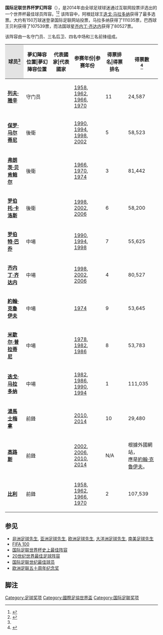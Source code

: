 {{noteTA
|G1=足球
|1=zh-cn:列夫·雅辛;zh-hk:耶辛;zh-tw:列夫·雅辛;
|2=zh-cn:保罗·马尔蒂尼;zh-hk:保羅·馬甸尼;zh-tw:保羅·馬爾蒂尼;
|3=zh-cn:弗朗茨·贝肯鲍尔;zh-hk:法蘭斯·碧根鮑華;zh-tw:弗朗茨·貝肯鮑爾;
|4=zh-cn:罗伯托·卡洛斯;zh-hk:羅拔圖·卡路士;zh-tw:羅貝托·卡洛斯;
|5=zh-cn:罗伯特·巴乔;zh-hk:羅拔圖·巴治奧;zh-tw:羅貝托·巴吉歐;
|6=zh-cn:齐内丁·齐达内; zh-cn:齐内丁·齐达内; zh-tw:席內丁·席丹; zh-hk:薛尼丁·施丹;
|7=zh-cn:约翰·克鲁伊夫; zh-cn:约翰·克鲁伊夫; zh-tw:約翰·克魯伊夫; zh-hk:約翰·告魯夫;
|8=zh-cn:米歇尔·普拉蒂尼;zh-hk:米高·柏天尼;zh-tw:米歇爾·普拉蒂尼;
|9=zh-cn:迭戈·马拉多纳;zh-hk:迪亞高·馬勒當拿;zh-tw:迪亞哥·馬拉度納;
|10=zh-cn:罗马里奥;zh-hk:湯馬士梅拿;zh-tw:羅馬里奧;
|11=zh-cn:高路斯;
|12=zh-cn:贝利;zh-hk:比利;zh-tw:比利;
}}
'''国际足联世界杯梦幻阵容'''（{{Lang-en|FIFA World Cup Dream Team}}），是2014年由全球足球球迷通过互联网投票评选出的一个世界杯最佳球员阵容。<ref name=maradona>{{Cite web |url=http://www.expressindia.com/news/fullstory.php?newsid=11759 |title=FIFA DREAM TEAM: Maradona voted top player |access-date=2013-04-01 |archive-url=https://web.archive.org/web/20121006001949/http://www.expressindia.com/news/fullstory.php?newsid=11759 |archive-date=2012-10-06 |dead-url=yes }}</ref><ref>{{Cite web |url=http://www.rsssf.com/miscellaneous/wrldallt.html |title=World All-Time Teams |accessdate=2013-04-01 |archive-date=2011-01-31 |archive-url=https://www.webcitation.org/5w9oZY0pC?url=http://www.rsssf.com/miscellaneous/wrldallt.html |dead-url=no }}</ref> 该阵容中，阿根廷球王[[迭戈·马拉多纳|迭戈·马拉多纳]]获得了最多选票。大约有150万球迷登录国际足联网站投票，马拉多纳获得了111035票，巴西球王贝利获得了107539票，而法国球星[[齐内丁·齐达内|齐内丁·齐达内]]获得了80527票。

该阵容由一名守门员、三名后卫、四名中场和三名前锋组成。 

{| class="wikitable sortable"
|-
! style="background: #e3e3e3;"|球员<ref name=maradona/>
! 夢幻陣容位置|夢幻陣容位置
! 代表國家|代表國家
! 参赛年份|参赛年份
! 得票排名|得票排名
! 得票數<br /><ref>{{cite web |url=https://economictimes.indiatimes.com/the-5-bn-world-cup/world-cup-action/maradona-above-pele-in-dream-team/articleshow/13496393.cms |title=Maradona above Pele in dream team |author= |publisher= |date= |language=en |accessdate=2017-06-17 |archive-date=2018-07-26 |archive-url=https://web.archive.org/web/20180726105119/https://economictimes.indiatimes.com/the-5-bn-world-cup/world-cup-action/maradona-above-pele-in-dream-team/articleshow/13496393.cms |dead-url=no }}</ref>
|-
|'''[[列夫·雅辛|列夫·雅辛]]'''
|守门员
|{{fb|URS}}
|[[1958年世界杯足球赛|1958]], [[1962年世界杯足球赛|1962]], [[1966年世界杯足球赛|1966]], [[1970年世界杯足球赛|1970]]
|11
|24,587
|-
|'''[[保罗·马尔蒂尼|保罗·马尔蒂尼]]'''
|後衛
|{{fb|ITA}}
|[[1990年世界杯足球赛|1990]], [[1994年世界杯足球赛|1994]], [[1998年世界杯足球赛|1998]], [[2002年世界杯足球赛|2002]]
|5
|58,523
|-
|'''[[弗朗茨·贝肯鲍尔|弗朗茨·贝肯鲍尔]]'''
|後衛
|{{fb|West Germany}}
|[[1966年世界杯足球赛|1966]], [[1970年世界杯足球赛|1970]], [[1974年世界杯足球赛|1974]]
|3
|81,442
|-
|'''[[罗伯托·卡洛斯|罗伯托·卡洛斯]]'''
|後衛
|{{fb|BRA}}
|[[1998年世界杯足球赛|1998]], [[2002年世界杯足球赛|2002]], [[2006年世界杯足球赛|2006]]
|6
|58,200
|-
|'''[[罗伯特·巴乔|罗伯特·巴乔]]'''
|中場
|{{fb|ITA}}
|[[1990年世界杯足球赛|1990]], [[1994年世界杯足球赛|1994]], [[1998年世界杯足球赛|1998]]
|7
|55,625
|-
|'''[[齐内丁·齐达内|齐内丁·齐达内]]'''
|中場
|{{fb|FRA}}
|[[1998年世界杯足球赛|1998]], [[2002年世界杯足球赛|2002]], [[2006年世界杯足球赛|2006]]
|4
|80,527
|-
|'''[[約翰·克魯伊夫|約翰·克魯伊夫]]'''
|中場
|{{fb|HOL}}
|[[1974年世界杯足球赛|1974]]
|9
|53,645
|-
|'''[[米歇尔·普拉蒂尼|米歇尔·普拉蒂尼]]'''
|中場
|{{fb|FRA}}
|[[1978年世界杯足球赛|1978]], [[1982年世界杯足球赛|1982]], [[1986年世界杯足球赛|1986]]
|8
|53,783
|-
|'''[[迭戈·马拉多纳|迭戈·马拉多纳]]'''
|中場
|{{fb|ARG}}
|[[1982年世界杯足球赛|1982]], [[1986年世界杯足球赛|1986]], [[1990年世界杯足球赛|1990]], [[1994年世界杯足球赛|1994]]
|1
|111,035
|-
| '''[[湯馬士梅拿|湯馬士梅拿]]'''
|前鋒
|{{fb|Germany}}
|[[2010年世界杯足球赛|2010]], [[2014年世界杯足球赛|2014]]
|10
|29,480
|-
| '''[[高路斯|高路斯]]'''
|前鋒
|{{fb|Germany}}
|[[2002年世界杯足球赛|2002]], [[2006年世界杯足球赛|2006]], [[2010年世界杯足球赛|2010]], [[2014年世界杯足球赛|2014]]
|N/A
|根據外國網站，<br />應是[[約翰·克魯伊夫|約翰·克魯伊夫]]。
|-
|'''[[比利|比利]]'''
|前鋒
|{{fb|BRA}}
|[[1958年世界杯足球赛|1958]], [[1962年世界杯足球赛|1962]], [[1966年世界杯足球赛|1966]], [[1970年世界杯足球赛|1970]]
|2
|107,539
|}

==参见==
*[[非洲足球先生|非洲足球先生]], [[亚洲足球先生|亚洲足球先生]], [[欧洲足球先生|欧洲足球先生]], [[大洋洲足球先生|大洋洲足球先生]], [[南美足球先生|南美足球先生]]
*[[FIFA_100|FIFA 100]]
*[[国际足联世界杯史上最佳阵容|国际足联世界杯史上最佳阵容]]
*[[20世纪世界最佳足球阵容|20世纪世界最佳足球阵容]]
*[[国际足联世纪最佳球员|国际足联世纪最佳球员]]
*[[欧洲足联五十周年纪念奖|欧洲足联五十周年纪念奖]]

==脚注==
{{reflist}}
{{足球奖项及荣誉}}

[[Category:足球奖项|Category:足球奖项]]
[[Category:國際足協世界盃|Category:國際足協世界盃]]
[[Category:国际足联奖项|Category:国际足联奖项]]